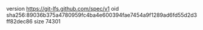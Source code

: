 version https://git-lfs.github.com/spec/v1
oid sha256:89036b375a4780959fc4ba4e600394fae7454a9f1289ad6fd55d2d3ff82dec86
size 74301

